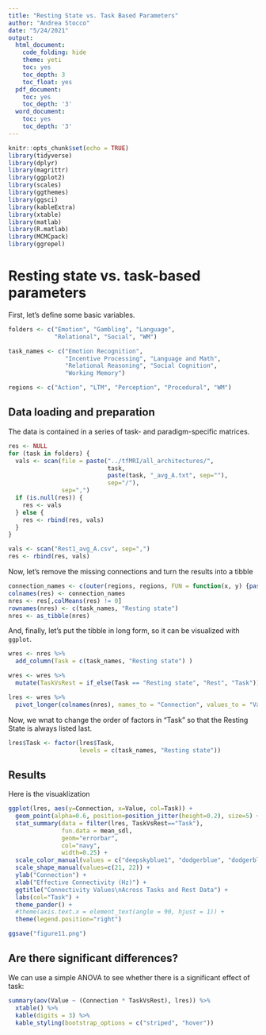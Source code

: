 ```yaml
---
title: "Resting State vs. Task Based Parameters"
author: "Andrea Stocco"
date: "5/24/2021"
output:
  html_document:
    code_folding: hide
    theme: yeti
    toc: yes
    toc_depth: 3
    toc_float: yes
  pdf_document:
    toc: yes
    toc_depth: '3'
  word_document:
    toc: yes
    toc_depth: '3'
---
```


```r
knitr::opts_chunk$set(echo = TRUE)
library(tidyverse)
library(dplyr)
library(magrittr)
library(ggplot2)
library(scales)
library(ggthemes)
library(ggsci)
library(kableExtra)
library(xtable)
library(matlab)
library(R.matlab)
library(MCMCpack)
library(ggrepel)
```
# Resting state vs. task-based parameters

First, let's define some basic variables.

```r
folders <- c("Emotion", "Gambling", "Language", 
             "Relational", "Social", "WM")

task_names <- c("Emotion Recognition", 
                "Incentive Processing", "Language and Math", 
                "Relational Reasoning", "Social Cognition", 
                "Working Memory")

regions <- c("Action", "LTM", "Perception", "Procedural", "WM")
```

## Data loading and preparation

The data is contained in a series of task- and paradigm-specific matrices. 

```r
res <- NULL
for (task in folders) {
  vals <- scan(file = paste("../tfMRI/all_architectures/", 
                            task, 
                            paste(task, "_avg_A.txt", sep=""),
                            sep="/"),
               sep=",")
  if (is.null(res)) {
    res <- vals
  } else {
    res <- rbind(res, vals)
  }
}

vals <- scan("Rest1_avg_A.csv", sep=",")
res <- rbind(res, vals)

```

Now, let's remove the missing connections and turn the results into a tibble

```r
connection_names <- c(outer(regions, regions, FUN = function(x, y) {paste(x, "->", y)}))
colnames(res) <- connection_names
nres <- res[,colMeans(res) != 0]
rownames(nres) <- c(task_names, "Resting state")
nres <- as_tibble(nres)
```

And, finally, let's put the tibble in long form, so it can be visualized with `ggplot`.

```r
wres <- nres %>%
  add_column(Task = c(task_names, "Resting state") )

wres <- wres %>%
  mutate(TaskVsRest = if_else(Task == "Resting state", "Rest", "Task"))

lres <- wres %>%
  pivot_longer(colnames(nres), names_to = "Connection", values_to = "Value")
```

Now, we wnat to change the order of factors in "Task" so that the Resting State is always listed last.

```r
lres$Task <- factor(lres$Task,
                    levels = c(task_names, "Resting state"))
```

## Results

Here is the visuaklization

```r

ggplot(lres, aes(y=Connection, x=Value, col=Task)) +
  geom_point(alpha=0.6, position=position_jitter(height=0.2), size=5) +
  stat_summary(data = filter(lres, TaskVsRest=="Task"), 
               fun.data = mean_sdl, 
               geom="errorbar", 
               col="navy", 
               width=0.25) +
  scale_color_manual(values = c("deepskyblue1", "dodgerblue", "dodgerblue1", "dodgerblue2", "dodgerblue3", "dodgerblue4", "red")) +
  scale_shape_manual(values=c(21, 22)) +
  ylab("Connection") +
  xlab("Effective Connectivity (Hz)") +
  ggtitle("Connectivity Values\nAcross Tasks and Rest Data") +
  labs(col="Task") +
  theme_pander() +
  #theme(axis.text.x = element_text(angle = 90, hjust = 1)) +
  theme(legend.position="right")

ggsave("figure11.png")
```

## Are there significant differences?

We can use a simple ANOVA to see whether there is a significant effect of task:

```r
summary(aov(Value ~ (Connection * TaskVsRest), lres)) %>%
  xtable() %>%
  kable(digits = 3) %>%
  kable_styling(bootstrap_options = c("striped", "hover"))
```